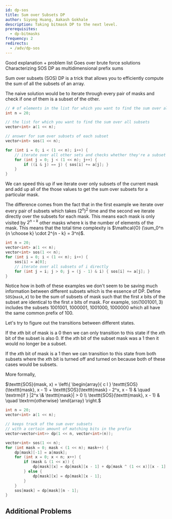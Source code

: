 ```yaml
---
id: dp-sos
title: Sum over Subsets DP
author: Siyong Huang, Aakash Gokhale
description: Taking bitmask DP to the next level.
prerequisites:
  - dp-bitmasks
frequency: 2
redirects:
  - /adv/dp-sos
---
```


<Resources>
	<Resource
		source="CF"
		title="SOS Dynamic Programming [Tutorial]"
		url="45223"
		starred
	>
		Good explanation + problem list
	</Resource>
	<Resource
		source="GFG"
		title="Sum over Subsets | Dynamic Programming"
		url="sum-subsets-dynamic-programming/"
	>
		Goes over brute force solutions
	</Resource>
	<Resource
		source="CF"
		title="Some SOS DP Insights"
		url="105247"
		starred
	>
		Characterizing SOS DP as multidimensional prefix sums
	</Resource>
</Resources>


Sum over subsets (SOS) DP is a trick that allows you to efficiently compute the sum of all the subsets of an array.

The naive solution would be to iterate through every pair of masks and check if one of them is a subset of the other.

<LanguageSection>
<CPPSection>

```cpp
// # of elements in the list for which you want to find the sum over all subsets
int n = 20;

// the list for which you want to find the sum over all subsets
vector<int> a(1 << n);

// answer for sum over subsets of each subset
vector<int> sos(1 << n);

for (int i = 0; i < (1 << n); i++) {
	// iterate over all other sets and checks whether they're a subset of i
	for (int j = 0; j < (1 << n); j++) {
		if ((i & j) == j) { sos[i] += a[j]; }
	}
}
```

</CPPSection>
</LanguageSection>

We can speed this up if we iterate over only subsets of the current mask and add up all of the those values to get the sum over subsets for a particular mask.

The difference comes from the fact that in the first example we iterate over every pair of subsets which takes $(2^n)^2$ time and the second we iterate directly over the subsets for each mask. This means each mask is only visited by $2^{n - k}$ other masks where k is the number of elements of the mask.
This means that the total time complexity is $\mathcal{O} (\sum_0^n {n \choose k} \cdot 2^{n - k} = 3^n)$.

<LanguageSection>
<CPPSection>

```cpp
int n = 20;
vector<int> a(1 << n);
vector<int> sos(1 << n);
for (int i = 0; i < (1 << n); i++) {
	sos[i] = a[0];
	// iterate over all subsets of i directly
	for (int j = i; j > 0; j = (j - 1) & i) { sos[i] += a[j]; }
}
```

</CPPSection>
</LanguageSection>

Notice how in both of these examples we don't seem to be saving much information between different subsets which is the essence of DP.
Define $\texttt{SOS}(\texttt{mask}, x)$ to be the sum of subsets of mask such that the first $x$ bits of the subset are identical to the first $x$ bits of mask.
For example, $\texttt{SOS}(1001001, 3)$ includes the subsets $1001001$, $1000001$, $1001000$, $1000000$ which all have the same common prefix of $100$.

Let's try to figure out the transitions between different states.

If the $x$th bit of mask is a $0$ then we can only transition to this state if the $x$th bit of the subset is also $0$. If the $x$th bit of the subset mask was a $1$ then it would no longer be a subset.

If the $x$th bit of mask is a $1$ then we can transition to this state from both subsets where the $x$th bit is turned off and turned on because both of these cases would be subsets.

More formally,

$\texttt{SOS}(mask, x) = \left\{
	\begin{array}{ c l }
		\texttt{SOS}(\texttt{mask}, x - 1) + \texttt{SOS}(\texttt{mask} - 2^x, x - 1) & \quad \textrm{if } |2^x \& \texttt{mask}| > 0 \\
		\texttt{SOS}(\texttt{mask}, x - 1) & \quad \textrm{otherwise}
	\end{array}
\right.$


<LanguageSection>
<CPPSection>

```cpp
int n = 20;
vector<int> a(1 << n);

// keeps track of the sum over subsets
// with a certain amount of matching bits in the prefix
vector<vector<int>> dp(1 << n, vector<int>(n));

vector<int> sos(1 << n);
for (int mask = 0; mask < (1 << n); mask++) {
	dp[mask][-1] = a[mask];
	for (int x = 0; x < n; x++) {
		if (mask & (1 << x)) {
			dp[mask][x] = dp[mask][x - 1] + dp[mask ^ (1 << x)][x - 1];
		} else {
			dp[mask][x] = dp[mask][x - 1];
		}
	}
	sos[mask] = dp[mask][n - 1];
}
```

</CPPSection>
</LanguageSection>

## Additional Problems

<Problems problems="probs" />
